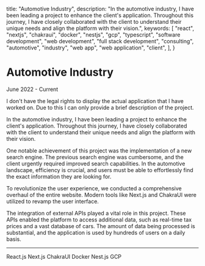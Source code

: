 
  title: "Automotive Industry",
  description:
    "In the automotive industry, I have been leading a project to enhance the client's application. Throughout this journey, I have closely collaborated with the client to understand their unique needs and align the platform with their vision.",
  keywords: [
    "react",
    "nextjs",
    "chakraui",
    "docker",
    "nestjs",
    "gcp",
    "typescript",
    "software development",
    "web development",
    "full stack development",
    "consulting",
    "automotive",
    "industry",
    "web app",
    "web application",
    "client",
  ],
}

<BackButton />

# Automotive Industry

<p className="text-sm text-muted-foreground">June 2022 - Current</p>

<div className="rounded-md border border-l-4 border-l-orange-400 p-4 font-semibold">
  I don't have the legal rights to display the actual application that I have
  worked on. Due to this I can only provide a brief description of the project.
</div>

In the automotive industry, I have been leading a project to enhance the client's application. Throughout this journey, I have closely collaborated with the client to understand their unique needs and align the platform with their vision.

One notable achievement of this project was the implementation of a new search engine. The previous search engine was cumbersome, and the client urgently required improved search capabilities. In the automotive landscape, efficiency is crucial, and users must be able to effortlessly find the exact information they are looking for.

To revolutionize the user experience, we conducted a comprehensive overhaul of the entire website. Modern tools like Next.js and ChakraUI were utilized to revamp the user interface.

The integration of external APIs played a vital role in this project. These APIs enabled the platform to access additional data, such as real-time tax prices and a vast database of cars. The amount of data being processed is substantial, and the application is used by hundreds of users on a daily basis.

---

<Badge variant="outline">React.js</Badge>
<Badge variant="outline">Next.js</Badge>
<Badge variant="outline">ChakraUI</Badge>
<Badge variant="outline">Docker</Badge>
<Badge variant="outline">Nest.js</Badge>
<Badge variant="outline">GCP</Badge>
